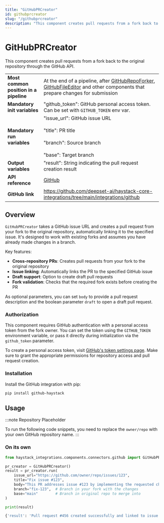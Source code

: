 ```yaml
---
title: "GitHubPRCreator"
id: githubprcreator
slug: "/githubprcreator"
description: "This component creates pull requests from a fork back to the original repository through the GitHub API."
---
```


# GitHubPRCreator

This component creates pull requests from a fork back to the original repository through the GitHub API.

|  |  |
| --- | --- |
| **Most common position in a pipeline** | At the end of a pipeline, after [GitHubRepoForker](doc:githubrepoforker), [GitHubFileEditor](githubfileeditor.mdx) and other components that prepare changes for submission |
| **Mandatory init variables** | "github_token": GitHub personal access token. Can be set with `GITHUB_TOKEN` env var. |
| **Mandatory run variables** | "issue_url": GitHub issue URL  <br /> <br />"title": PR title  <br /> <br />"branch": Source branch  <br /> <br />"base": Target branch |
| **Output variables** | "result": String indicating the pull request creation result |
| **API reference** | [GitHub](/reference/integrations-github) |
| **GitHub link** | https://github.com/deepset-ai/haystack-core-integrations/tree/main/integrations/github |

## Overview

`GitHubPRCreator` takes a GitHub issue URL and creates a pull request from your fork to the original repository, automatically linking it to the specified issue. It's designed to work with existing forks and assumes you have already made changes in a branch.

Key features:

- **Cross-repository PRs**: Creates pull requests from your fork to the original repository
- **Issue linking**: Automatically links the PR to the specified GitHub issue
- **Draft support**: Option to create draft pull requests
- **Fork validation**: Checks that the required fork exists before creating the PR

As optional parameters, you can set `body` to provide a pull request description and the boolean parameter `draft` to open a draft pull request.

### Authorization

This component requires GitHub authentication with a personal access token from the fork owner. You can set the token using the `GITHUB_TOKEN` environment variable, or pass it directly during initialization via the `github_token` parameter.

To create a personal access token, visit [GitHub's token settings page](https://github.com/settings/tokens). Make sure to grant the appropriate permissions for repository access and pull request creation.

### Installation

Install the GitHub integration with pip:

```shell
pip install github-haystack
```

## Usage

:::note
Repository Placeholder

To run the following code snippets, you need to replace the `owner/repo` with your own GitHub repository name.
:::

### On its own

```python
from haystack_integrations.components.connectors.github import GitHubPRCreator

pr_creator = GitHubPRCreator()
result = pr_creator.run(
    issue_url="https://github.com/owner/repo/issues/123",
    title="Fix issue #123",
    body="This PR addresses issue #123 by implementing the requested changes.",
    branch="fix-123",  # Branch in your fork with the changes
    base="main"        # Branch in original repo to merge into
)

print(result)
```

```bash
{'result': 'Pull request #456 created successfully and linked to issue #123'}
```
